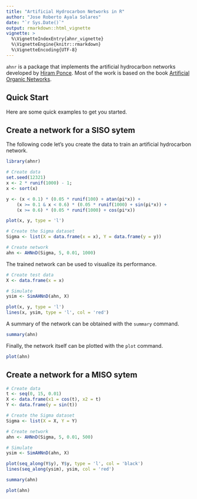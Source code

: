 ```yaml
---
title: "Artificial Hydrocarbon Networks in R"
author: "Jose Roberto Ayala Solares"
date: "`r Sys.Date()`"
output: rmarkdown::html_vignette
vignette: >
  %\VignetteIndexEntry{ahnr_vignette}
  %\VignetteEngine{knitr::rmarkdown}
  %\VignetteEncoding{UTF-8}
---
```


`ahnr` is a package that implements the artificial hydrocarbon networks developed by [Hiram Ponce](http://www.up.edu.mx/es/investigador/25611/hiram-eredin-ponce-espinosa-dr). Most of the work is based on the book [Artificial Organic Networks](http://www.springer.com/gb/book/9783319024714).

## Quick Start

Here are some quick examples to get you started.

## Create a network for a SISO sytem

The following code let's you create the data to train an artificial hydrocarbon network.

```r
library(ahnr)

# Create data
set.seed(12321)
x <- 2 * runif(1000) - 1;
x <- sort(x)

y <- (x < 0.1) * (0.05 * runif(100) + atan(pi*x)) + 
    (x >= 0.1 & x < 0.6) * (0.05 * runif(1000) + sin(pi*x)) + 
    (x >= 0.6) * (0.05 * runif(1000) + cos(pi*x))

plot(x, y, type = 'l')

# Create the Sigma dataset
Sigma <- list(X = data.frame(x = x), Y = data.frame(y = y))

# Create network
ahn <- AHNnD(Sigma, 5, 0.01, 1000)
```

The trained network can be used to visualize its performance.

```r
# Create test data
X <- data.frame(x = x)

# Simulate
ysim <- SimAHNnD(ahn, X)

plot(x, y, type = 'l')
lines(x, ysim, type = 'l', col = 'red')
```

A summary of the network can be obtained with the `summary` command.

```r
summary(ahn)
```

Finally, the network itself can be plotted with the `plot` command.

```r
plot(ahn)
```


## Create a network for a MISO sytem

```r
# Create data
t <- seq(0, 15, 0.01)
X <- data.frame(x1 = cos(t), x2 = t)
Y <- data.frame(y = sin(t))

# Create the Sigma dataset
Sigma <- list(X = X, Y = Y)

# Create network
ahn <- AHNnD(Sigma, 5, 0.01, 500)

# Simulate
ysim <- SimAHNnD(ahn, X)

plot(seq_along(Y$y), Y$y, type = 'l', col = 'black')
lines(seq_along(ysim), ysim, col = 'red')
```

```r
summary(ahn)
```

```r
plot(ahn)
```
